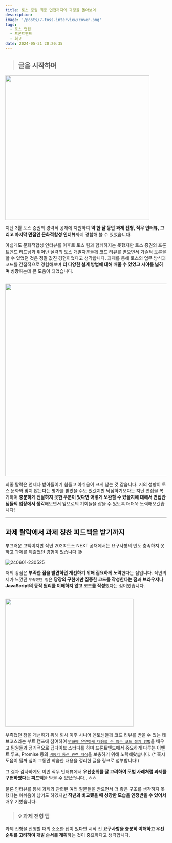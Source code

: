 ```yaml
---
title: 토스 증권 최종 면접까지의 과정을 돌아보며
description:
image: '/posts/7-toss-interview/cover.png'
tags:
  - 토스 면접
  - 프론트엔드
  - 회고
date: 2024-05-31 20:20:35
---
```


> ## 글을 시작하며

<img src="/posts/7-toss-interview/240601-214439.png" width="450" />

지난 3월 토스 증권의 경력직 공채에 지원하여
**약 한 달 동안 과제 전형, 직무 인터뷰, 그리고 마지막 면접인 문화적합성 인터뷰**까지 경험해 볼 수 있었습니다.

아쉽게도 문화적합성 인터뷰를 이후로 토스 팀과 함께하지는 못했지만
토스 증권의 프론트엔드 리드님과 뛰어난 실력의 토스 개발자분들께 코드 리뷰를 받으면서 기술적 토론을 할 수 있었던 것은 정말 값진 경험이었다고 생각합니다. 과제를 통해 토스의 업무 방식과 코드를 간접적으로 경험해보며 **더 다양한 설계 방법에 대해 배울 수 있었고 시야를 넓히며 성장**하는데 큰 도움이 되었습니다.

<br />

<img src="/posts/7-toss-interview/240601-214833.png" width="600" />

최종 탈락은 언제나 받아들이기 힘들고 아쉬움이 크게 남는 것 같습니다.
저의 성향이 토스 문화와 맞지 않는다는 평가를 받았을 수도 있겠지만
낙심하기보다는 지난 면접을 복기하며 **충분하게 전달하지 못한 부분이 있다면 어떻게 보완할 수 있을지에 대해서 면접관님들의 입장에서 생각**해보면서 앞으로의 기회들을 잡을 수 있도록 더더욱 노력해보겠습니다!

---

## 과제 탈락에서 과제 칭찬 피드백을 받기까지

부끄러운 고백이지만 작년 2023 토스 NEXT 공채에서는 요구사항의 반도 충족하지 못하고 과제를 제출했던 경험이 있습니다 😓

![240601-230525](/posts/7-toss-interview/240601-230525.png)

저의 강점은 **부족한 점을 발견하면 개선하기 위해 집요하게 노력**한다는 점입니다.
작년의 제가 느꼈던 `부족했던 점`은 **당장의 구현에만 집중한 코드를 작성한다는 점**과 **브라우저나 JavaScript의 동작 원리를 이해하지 않고 코드를 작성**했다는 점이었습니다.

<br />

<img src="/posts/7-toss-interview/240601-233844.png" width="400" />

부족했던 점을 개선하기 위해 퇴사 이후 시니어 멘토님들께 코드 리뷰를 받을 수 있는 데브코스라는 부트 캠프에 참여하여
[`변화에 유연하게 대응할 수 있는 코드 설계 방법`](https://www.enjoydev.life/blog/retrospect/2-abstract-architecture)을 배우고 팀원들과 정기적으로 딥다이브 스터디를 하며 프론트엔드에서 중요하게 다루는 이벤트 루프, Promise 등의 [`비동기 통신 관련 지식`](https://www.enjoydev.life/blog/frontend/12-suspense-errorboundary)을 보충하기 위해 노력해왔습니다.
(\* 혹시 도움이 될까 싶어 그동안 학습한 내용을 정리한 글을 링크로 첨부합니다!)

그 결과 감사하게도 이번 직무 인터뷰에서 **우선순위를 잘 고려하여 모범 사례처럼 과제를 구현하였다는 피드백**을 받을 수 있었습니다.. ㅎㅎ

물론 인터뷰를 통해 과제와 관련된 여러 질문들을 받으면서 더 좋은 구조를 생각하지 못했다는 아쉬움이 남기도 하였지만 **작년과 비교했을 때 성장한 모습을 인정받을 수 있어서** 매우 기뻤습니다.

> ### 💡 과제 전형 팁

과제 전형을 진행할 때의 소소한 팁이 있다면
시작 전 **요구사항을 충분히 이해하고 우선 순위를 고려하여 개발 순서를 계획**하는 것이 중요하다고 생각합니다.
